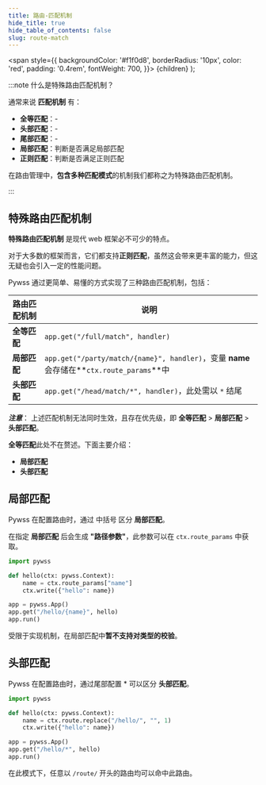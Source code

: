 ```yaml
---
title: 路由-匹配机制
hide_title: true
hide_table_of_contents: false
slug: route-match
---
```


  <span
    style={{
      backgroundColor: '#f1f0d8',
      borderRadius: '10px',
      color: 'red',
      padding: '0.4rem',
      fontWeight: 700,
    }}>
    {children}
  </span>
);

:::note 什么是特殊路由匹配机制？

通常来说 **匹配机制** 有：
- **全等匹配**：-
- **头部匹配**：-
- **尾部匹配**：-
- **局部匹配**：判断是否满足局部匹配
- **正则匹配**：判断是否满足正则匹配

在路由管理中，**包含多种匹配模式**的机制我们都称之为特殊路由匹配机制。

:::

## 特殊路由匹配机制

**特殊路由匹配机制** 是现代 web 框架必不可少的特点。

对于大多数的框架而言，它们都支持**正则匹配**，虽然这会带来更丰富的能力，但这无疑也会引入一定的性能问题。

Pywss 通过更简单、易懂的方式实现了三种路由匹配机制，包括：

|路由匹配机制|说明|
|---|---|
|**全等匹配**|`app.get("/full/match", handler)`|
|**局部匹配**|`app.get("/party/match/{name}", handler)`，变量 **name** 会存储在**`ctx.route_params`**中|
|**头部匹配**|`app.get("/head/match/*", handler)`，此处需以 `*` 结尾|

**_注意_**：
上述匹配机制无法同时生效，且存在优先级，即 **全等匹配** > **局部匹配** > **头部匹配**。

**全等匹配**此处不在赘述。下面主要介绍：
- **局部匹配**
- **头部匹配**

## 局部匹配
Pywss 在配置路由时，通过 <Highlight>中括号</Highlight> 区分 **局部匹配**。

在指定 **局部匹配** 后会生成 **"路径参数"**，此参数可以在 `ctx.route_params` 中获取。

```python title="获取路径参数"
import pywss

def hello(ctx: pywss.Context):
    name = ctx.route_params["name"]
    ctx.write({"hello": name})

app = pywss.App()
app.get("/hello/{name}", hello)
app.run()
```

受限于实现机制，在局部匹配中**暂不支持对类型的校验**。

## 头部匹配
Pywss 在配置路由时，通过尾部配置 <Highlight>*</Highlight> 可以区分 **头部匹配**。

```python title="头部匹配"
import pywss

def hello(ctx: pywss.Context):
    name = ctx.route.replace("/hello/", "", 1)
    ctx.write({"hello": name})

app = pywss.App()
app.get("/hello/*", hello)
app.run()
```
在此模式下，任意以 `/route/` 开头的路由均可以命中此路由。
